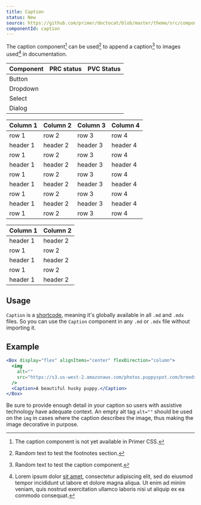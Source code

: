 ```yaml
---
title: Caption
status: New
source: https://github.com/primer/doctocat/blob/master/theme/src/components/caption.js
componentId: caption
---
```



The caption component[^1] can be used[^2] to append a caption[^3] to images used[^4] in documentation.

[^1]: The caption component is not yet available in Primer CSS.
[^2]: Random text to test the footnotes section.
[^3]: Random text to test the caption component.
[^4]: Lorem ipsum dolor [sit amet](https://mdxjs.com/blog/shortcodes), consectetur adipiscing elit, sed do eiusmod tempor incididunt ut labore et dolore magna aliqua. Ut enim ad minim veniam, quis nostrud exercitation ullamco laboris nisi ut aliquip ex ea commodo consequat.


| Component         | PRC status                                | PVC Status                                                                |
| -------------- | ------------------------------------- |------------------------------------------------------------------------|
| Button        | <StatusLabel status="Alpha" />        | <StatusLabel status="Beta" /> 
| Dropdown         | <StatusLabel status="Beta" />       |  <StatusLabel status="Experimental" />                                    |
| Select       | <StatusLabel status="Stable" />       | <StatusLabel status="Alpha" />
| Dialog   | <StatusLabel status="Stable" />   |      <StatusLabel status="Experimental" />                    |


| Column 1 | Column 2 | Column 3 | Column 4 |
| -------- | -------- | -------- | -------- |
| row 1 | row 2 | row 3 | row 4 |
| header 1 | header 2 | header 3 | header 4 |
| row 1 | row 2 | row 3 | row 4 |
| header 1 | header 2 | header 3 | header 4 |
| row 1 | row 2 | row 3 | row 4 |
| header 1 | header 2 | header 3 | header 4 |
| row 1 | row 2 | row 3 | row 4 |
| header 1 | header 2 | header 3 | header 4 |
| row 1 | row 2 | row 3 | row 4 |


| Column 1 | Column 2 |
| -------- | -------- |
| header 1 | header 2 |
| row 1 | row 2 |
| header 1 | header 2 |
| row 1 | row 2 |
| header 1 | header 2 |




## Usage

`Caption` is a [shortcode](https://mdxjs.com/blog/shortcodes), meaning it's globally available in all `.md` and `.mdx` files. So you can use the `Caption` component in any `.md` or `.mdx` file without importing it.

## Example

```jsx live
<Box display="flex" alignItems="center" flexDirection="column">
  <img
    alt=""
    src="https://s3.us-west-2.amazonaws.com/photos.puppyspot.com/breeds/245/card/500000291_medium.jpg"
  />
  <Caption>A beautiful husky puppy.</Caption>
</Box>
```

<Note variant="warning">


Be sure to provide enough detail in your caption so users with assistive technology have adequate context. An empty alt tag `alt=""` should be used on the `img` in cases where the caption describes the image, thus making the image decorative in purpose.

</Note>


